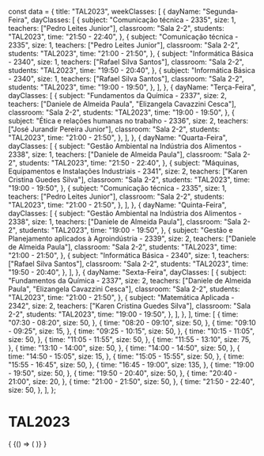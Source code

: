 const data = {
  title: "TAL2023",
  weekClasses: [
    {
      dayName: "Segunda-Feira",
      dayClasses: [
        {
          subject: "Comunicação técnica - 2335",
          size: 1,
          teachers: ["Pedro Leites Junior"],
          classroom: "Sala 2-2",
          students: "TAL2023",
          time: "21:50 - 22:40",
        },
        {
          subject: "Comunicação técnica - 2335",
          size: 1,
          teachers: ["Pedro Leites Junior"],
          classroom: "Sala 2-2",
          students: "TAL2023",
          time: "21:00 - 21:50",
        },
        {
          subject: "Informática Básica - 2340",
          size: 1,
          teachers: ["Rafael Silva Santos"],
          classroom: "Sala 2-2",
          students: "TAL2023",
          time: "19:50 - 20:40",
        },
        {
          subject: "Informática Básica - 2340",
          size: 1,
          teachers: ["Rafael Silva Santos"],
          classroom: "Sala 2-2",
          students: "TAL2023",
          time: "19:00 - 19:50",
        },
      ],
    },
    {
      dayName: "Terça-Feira",
      dayClasses: [
        {
          subject: "Fundamentos da Química - 2337",
          size: 2,
          teachers: ["Daniele de Almeida Paula", "Elizangela Cavazzini Cesca"],
          classroom: "Sala 2-2",
          students: "TAL2023",
          time: "19:00 - 19:50",
        },
        {
          subject: "Ética e relações humanas no trabalho - 2336",
          size: 2,
          teachers: ["José Jurandir Pereira Junior"],
          classroom: "Sala 2-2",
          students: "TAL2023",
          time: "21:00 - 21:50",
        },
      ],
    },
    {
      dayName: "Quarta-Feira",
      dayClasses: [
        {
          subject: "Gestão Ambiental na Indústria dos Alimentos - 2338",
          size: 1,
          teachers: ["Daniele de Almeida Paula"],
          classroom: "Sala 2-2",
          students: "TAL2023",
          time: "21:50 - 22:40",
        },
        {
          subject: "Máquinas, Equipamentos e Instalações Industriais - 2341",
          size: 2,
          teachers: ["Karen Cristina Guedes Silva"],
          classroom: "Sala 2-2",
          students: "TAL2023",
          time: "19:00 - 19:50",
        },
        {
          subject: "Comunicação técnica - 2335",
          size: 1,
          teachers: ["Pedro Leites Junior"],
          classroom: "Sala 2-2",
          students: "TAL2023",
          time: "21:00 - 21:50",
        },
      ],
    },
    {
      dayName: "Quinta-Feira",
      dayClasses: [
        {
          subject: "Gestão Ambiental na Indústria dos Alimentos - 2338",
          size: 1,
          teachers: ["Daniele de Almeida Paula"],
          classroom: "Sala 2-2",
          students: "TAL2023",
          time: "19:00 - 19:50",
        },
        {
          subject: "Gestão e Planejamento aplicados à Agroindústria - 2339",
          size: 2,
          teachers: ["Daniele de Almeida Paula"],
          classroom: "Sala 2-2",
          students: "TAL2023",
          time: "21:00 - 21:50",
        },
        {
          subject: "Informática Básica - 2340",
          size: 1,
          teachers: ["Rafael Silva Santos"],
          classroom: "Sala 2-2",
          students: "TAL2023",
          time: "19:50 - 20:40",
        },
      ],
    },
    {
      dayName: "Sexta-Feira",
      dayClasses: [
        {
          subject: "Fundamentos da Química - 2337",
          size: 2,
          teachers: ["Daniele de Almeida Paula", "Elizangela Cavazzini Cesca"],
          classroom: "Sala 2-2",
          students: "TAL2023",
          time: "21:00 - 21:50",
        },
        {
          subject: "Matemática Aplicada - 2342",
          size: 2,
          teachers: ["Karen Cristina Guedes Silva"],
          classroom: "Sala 2-2",
          students: "TAL2023",
          time: "19:00 - 19:50",
        },
      ],
    },
  ],
  time: [
    {
      time: "07:30 - 08:20",
      size: 50,
    },
    {
      time: "08:20 - 09:10",
      size: 50,
    },
    {
      time: "09:10 - 09:25",
      size: 15,
    },
    {
      time: "09:25 - 10:15",
      size: 50,
    },
    {
      time: "10:15 - 11:05",
      size: 50,
    },
    {
      time: "11:05 - 11:55",
      size: 50,
    },
    {
      time: "11:55 - 13:10",
      size: 75,
    },
    {
      time: "13:10 - 14:00",
      size: 50,
    },
    {
      time: "14:00 - 14:50",
      size: 50,
    },
    {
      time: "14:50 - 15:05",
      size: 15,
    },
    {
      time: "15:05 - 15:55",
      size: 50,
    },
    {
      time: "15:55 - 16:45",
      size: 50,
    },
    {
      time: "16:45 - 19:00",
      size: 135,
    },
    {
      time: "19:00 - 19:50",
      size: 50,
    },
    {
      time: "19:50 - 20:40",
      size: 50,
    },
    {
      time: "20:40 - 21:00",
      size: 20,
    },
    {
      time: "21:00 - 21:50",
      size: 50,
    },
    {
      time: "21:50 - 22:40",
      size: 50,
    },
  ],
};

# TAL2023

<div>
  {
    <BrowserOnly>
      {() => (
        <Grid
          title={data.title}
          weekClasses={data.weekClasses}
          time={data.time}
        />
      )}
    </BrowserOnly>
  }
</div>
